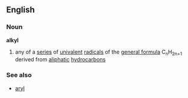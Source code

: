 ==English==
===Noun===
{{wikipedia}}
'''alkyl'''
#{{chemistry}} any of a [[series]] of [[univalent]] [[radical]]s of the [[general formula]] C<sub>n</sub>H<sub>2n+1</sub> derived from [[aliphatic]] [[hydrocarbon]]s
===See also===
*[[aryl]]